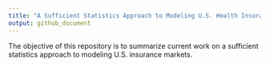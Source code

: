 ```yaml
---
title: "A Sufficient Statistics Approach to Modeling U.S. Health Insurance Market Reforms"
output: github_document
---
```


The objective of this repository is to summarize current work on a sufficient statistics approach to modeling U.S. insurance markets. 



